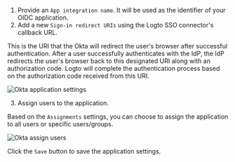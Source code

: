 
1. Provide an `App integration name`. It will be used as the identifier of your OIDC application.
2. Add a new `Sign-in redirect URIs` using the Logto SSO connector's callback URL.

This is the URI that the Okta will redirect the user's browser after successful authentication. After a user successfully authenticates with the IdP, the IdP redirects the user's browser back to this designated URI along with an authorization code. Logto will complete the authentication process based on the authorization code received from this URI.

<img src={oktaApplicationSettingsImage} alt="Okta application settings" />

3. Assign users to the application.

Based on the `Assignments` settings, you can choose to assign the application to all users or specific users/groups.

<img src={oktaAssignUsersImage} alt="Okta assign users" />

Click the `Save` button to save the application settings.
